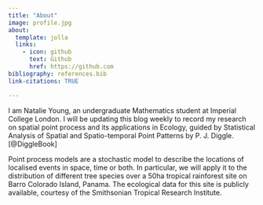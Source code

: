 ```yaml
---
title: "About"
image: profile.jpg
about:
  template: jolla
  links:
    - icon: github
      text: Github
      href: https://github.com
bibliography: references.bib
link-citations: TRUE

---
```


I am Natalie Young, an undergraduate Mathematics student at Imperial College London.
I will be updating this blog weekly to record my research on spatial point process and its
applications in Ecology, guided by Statistical Analysis of Spatial and Spatio-temporal Point Patterns
by P. J. Diggle. [@DiggleBook]

Point process models are a stochastic model to describe
the locations of localised events in space, time or both. In particular, we will
apply it to the distribution of different tree species over a 50ha tropical rainforest site on Barro Colorado Island, Panama. The ecological data for this site is publicly available, courtesy of the Smithsonian Tropical Research Institute.